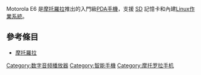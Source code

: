 {{NoteTA
|1=zh-cn:数字; zh-tw:數位; zh-hk:數碼;
}}
{{Infobox Mobile
| name = ROKR E6
| manufacturer = [[Motorola|Motorola]]
| os =  MontaVista [[Linux|Linux]] OS (not [[MOTOMAGX|MOTOMAGX]])
| screen = 2.4 吋 TFT LCD
| battery = 770 [[mAh|mAh]] [[Li-ion|Li-ion]]
| camera = 2.0 百萬畫素
| ringtone = 64 和弦
| memory = 46MB RAM（启动后20MB可用），内部储存空间8MB
| networks = 900/1800/1900 MHz
| connectivity = [[USB|USB2.0]]、 [[藍牙|藍牙2.0]]
| size = 111 x 51.5 x 14.5 mm
| form = 直立式
| music = [[Real_Player|Real Player]]
| weight = 121[[克|克]]
}}

Motorola E6 是[[摩托羅拉|摩托羅拉]]推出的入門級[[PDA手機|PDA手機]]，支援 [[SD卡|SD]] 記憶卡和內建[[Linux|Linux]][[作業系統|作業系統]]。

== 參考條目 ==
* [[摩托羅拉|摩托羅拉]]

[[Category:数字音频播放器|Category:数字音频播放器]]
[[Category:智能手機|Category:智能手機]]
[[Category:摩托罗拉手机|Category:摩托罗拉手机]]